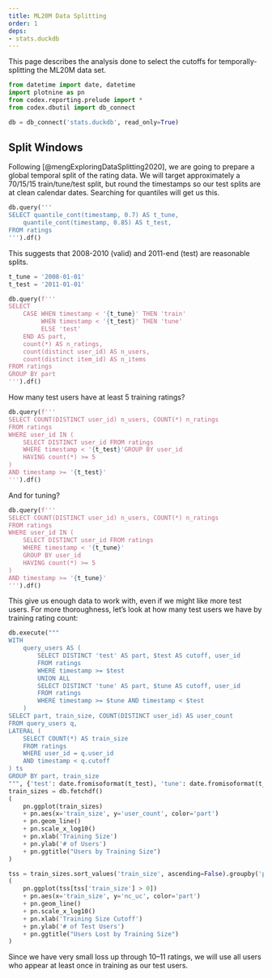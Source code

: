 ```yaml
---
title: ML20M Data Splitting
order: 1
deps:
- stats.duckdb
---
```


This page describes the analysis done to select the cutoffs for temporally-splitting the ML20M data set.

```python
from datetime import date, datetime
import plotnine as pn
from codex.reporting.prelude import *
from codex.dbutil import db_connect
```

```python
db = db_connect('stats.duckdb', read_only=True)
```

## Split Windows

Following [@mengExploringDataSplitting2020], we are going to prepare a global temporal split of the rating data.  We will target approximately a 70/15/15 train/tune/test split, but round the timestamps so our test splits are at clean calendar dates.
Searching for quantiles will get us this.

```python
db.query('''
SELECT quantile_cont(timestamp, 0.7) AS t_tune,
    quantile_cont(timestamp, 0.85) AS t_test,
FROM ratings
''').df()
```

This suggests that 2008-2010 (valid) and 2011-end (test) are reasonable splits.

```python
t_tune = '2008-01-01'
t_test = '2011-01-01'
```

```python
db.query(f'''
SELECT
    CASE WHEN timestamp < '{t_tune}' THEN 'train'
         WHEN timestamp < '{t_test}' THEN 'tune'
         ELSE 'test'
    END AS part,
    count(*) AS n_ratings,
    count(distinct user_id) AS n_users,
    count(distinct item_id) AS n_items
FROM ratings
GROUP BY part
''').df()
```

How many test users have at least 5 training ratings?

```python
db.query(f'''
SELECT COUNT(DISTINCT user_id) n_users, COUNT(*) n_ratings
FROM ratings
WHERE user_id IN (
    SELECT DISTINCT user_id FROM ratings
    WHERE timestamp < '{t_test}'GROUP BY user_id
    HAVING count(*) >= 5
)
AND timestamp >= '{t_test}'
''').df()
```

And for tuning?

```python
db.query(f'''
SELECT COUNT(DISTINCT user_id) n_users, COUNT(*) n_ratings
FROM ratings
WHERE user_id IN (
    SELECT DISTINCT user_id FROM ratings
    WHERE timestamp < '{t_tune}'
    GROUP BY user_id
    HAVING count(*) >= 5
)
AND timestamp >= '{t_tune}'
''').df()
```

This give us enough data to work with, even if we might like more test users.
For more thoroughness, let's look at how many test users we have by training
rating count:

```python
db.execute("""
WITH
    query_users AS (
        SELECT DISTINCT 'test' AS part, $test AS cutoff, user_id
        FROM ratings
        WHERE timestamp >= $test
        UNION ALL
        SELECT DISTINCT 'tune' AS part, $tune AS cutoff, user_id
        FROM ratings
        WHERE timestamp >= $tune AND timestamp < $test
    )
SELECT part, train_size, COUNT(DISTINCT user_id) AS user_count
FROM query_users q,
LATERAL (
    SELECT COUNT(*) AS train_size
    FROM ratings
    WHERE user_id = q.user_id
    AND timestamp < q.cutoff
) ts
GROUP BY part, train_size
""", {'test': date.fromisoformat(t_test), 'tune': date.fromisoformat(t_tune)})
train_sizes = db.fetchdf()
(
    pn.ggplot(train_sizes)
    + pn.aes(x='train_size', y='user_count', color='part')
    + pn.geom_line()
    + pn.scale_x_log10()
    + pn.xlab('Training Size')
    + pn.ylab('# of Users')
    + pn.ggtitle("Users by Training Size")
)
```

```python
tss = train_sizes.sort_values('train_size', ascending=False).groupby('part').apply(lambda df: df.assign(nc_uc=df['user_count'].cumsum()))
(
    pn.ggplot(tss[tss['train_size'] > 0])
    + pn.aes(x='train_size', y='nc_uc', color='part')
    + pn.geom_line()
    + pn.scale_x_log10()
    + pn.xlab('Training Size Cutoff')
    + pn.ylab('# of Test Users')
    + pn.ggtitle("Users Lost by Training Size")
)
```

Since we have very small loss up through 10–11 ratings, we will use all users who
appear at least once in training as our test users.
